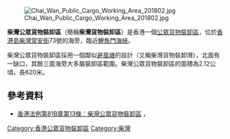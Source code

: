 [[File:Chai_Wan_Public_Cargo_Working_Area_201802.jpg|thumb]]

'''柴灣公眾貨物裝卸區'''（簡稱'''柴灣貨物裝卸區'''）是香港一個[[公眾貨物裝卸區|公眾貨物裝卸區]]，位於[[香港島|香港島]][[柴灣|柴灣]][[常安街|常安街]]73號的海旁，臨近[[鯉魚門海峽|鯉魚門海峽]]。

柴灣公眾貨物裝卸區採用一個鄰似[[避風塘|避風塘]]的設計（又稱柴灣貨物裝卸灣），北面有一缺口，其餘三面海旁大多屬裝卸區範圍。柴灣公眾貨物裝卸區的面積為2.12公頃，長620米。

==參考資料==
*[http://www.legislation.gov.hk/blis_ind.nsf/CurAllChinDoc/2E52F0286EF96B1F48256D95000D8D44?OpenDocument 香港法例第81B章第13條：柴灣公眾貨物裝卸區] {{Wayback|url=http://www.legislation.gov.hk/blis_ind.nsf/CurAllChinDoc/2E52F0286EF96B1F48256D95000D8D44?OpenDocument |date=20160307051021 }}，

[[Category:香港公眾貨物裝卸區|Category:香港公眾貨物裝卸區]]
[[Category:柴灣|Category:柴灣]]